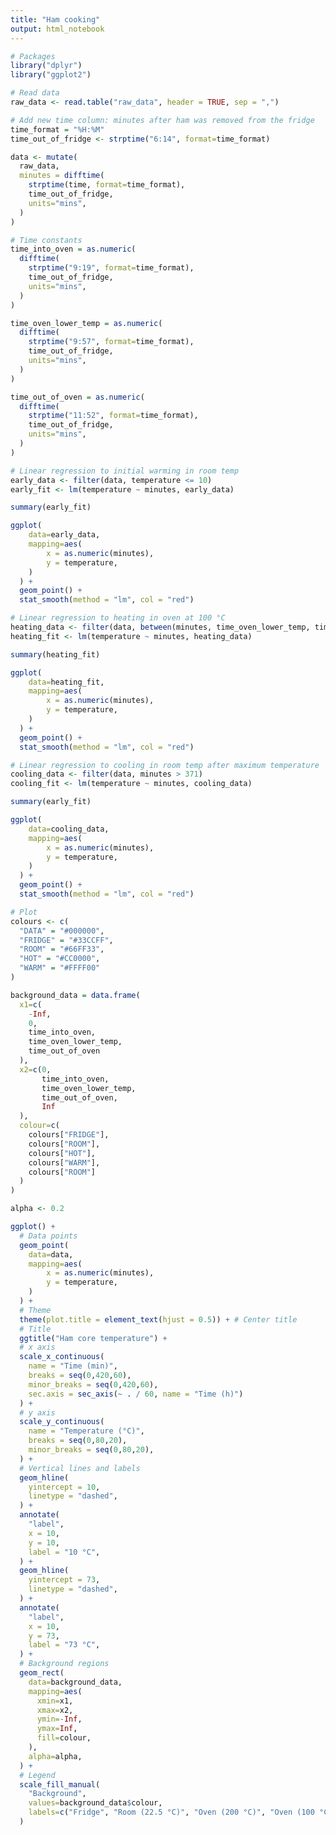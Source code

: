 ---
title: "Ham cooking"
output: html_notebook
---

```{r}
# Packages
library("dplyr")
library("ggplot2")
```

```{r}
# Read data
raw_data <- read.table("raw_data", header = TRUE, sep = ",")

# Add new time column: minutes after ham was removed from the fridge
time_format = "%H:%M"
time_out_of_fridge <- strptime("6:14", format=time_format)

data <- mutate(
  raw_data,
  minutes = difftime(
    strptime(time, format=time_format),
    time_out_of_fridge,
    units="mins",
  )
)

# Time constants
time_into_oven = as.numeric(
  difftime(
    strptime("9:19", format=time_format), 
    time_out_of_fridge, 
    units="mins",
  )
)

time_oven_lower_temp = as.numeric(
  difftime(
    strptime("9:57", format=time_format), 
    time_out_of_fridge, 
    units="mins",
  )
)

time_out_of_oven = as.numeric(
  difftime(
    strptime("11:52", format=time_format), 
    time_out_of_fridge, 
    units="mins",
  )
)

```

```{r}
# Linear regression to initial warming in room temp
early_data <- filter(data, temperature <= 10)
early_fit <- lm(temperature ~ minutes, early_data)

summary(early_fit)

ggplot(
    data=early_data, 
    mapping=aes(
        x = as.numeric(minutes),
        y = temperature, 
    )
  ) +
  geom_point() +
  stat_smooth(method = "lm", col = "red") 
```

```{r}
# Linear regression to heating in oven at 100 °C
heating_data <- filter(data, between(minutes, time_oven_lower_temp, time_out_of_oven))
heating_fit <- lm(temperature ~ minutes, heating_data)

summary(heating_fit)

ggplot(
    data=heating_fit, 
    mapping=aes(
        x = as.numeric(minutes),
        y = temperature, 
    )
  ) +
  geom_point() +
  stat_smooth(method = "lm", col = "red") 
```
```{r}
# Linear regression to cooling in room temp after maximum temperature
cooling_data <- filter(data, minutes > 371)
cooling_fit <- lm(temperature ~ minutes, cooling_data)

summary(early_fit)

ggplot(
    data=cooling_data, 
    mapping=aes(
        x = as.numeric(minutes),
        y = temperature, 
    )
  ) +
  geom_point() +
  stat_smooth(method = "lm", col = "red") 
```

```{r}
# Plot
colours <- c(
  "DATA" = "#000000", 
  "FRIDGE" = "#33CCFF",
  "ROOM" = "#66FF33",
  "HOT" = "#CC0000",
  "WARM" = "#FFFF00"
)

background_data = data.frame(
  x1=c(
    -Inf,
    0,
    time_into_oven,
    time_oven_lower_temp,
    time_out_of_oven
  ),
  x2=c(0,
       time_into_oven,
       time_oven_lower_temp,
       time_out_of_oven,
       Inf
  ),
  colour=c(
    colours["FRIDGE"],
    colours["ROOM"],
    colours["HOT"],
    colours["WARM"],
    colours["ROOM"]
  )
)

alpha <- 0.2

ggplot() +
  # Data points
  geom_point(
    data=data, 
    mapping=aes(
        x = as.numeric(minutes),
        y = temperature, 
    )
  ) +
  # Theme
  theme(plot.title = element_text(hjust = 0.5)) + # Center title
  # Title
  ggtitle("Ham core temperature") +
  # x axis
  scale_x_continuous(
    name = "Time (min)",
    breaks = seq(0,420,60),
    minor_breaks = seq(0,420,60),
    sec.axis = sec_axis(~ . / 60, name = "Time (h)")
  ) +
  # y axis
  scale_y_continuous(
    name = "Temperature (°C)",
    breaks = seq(0,80,20),
    minor_breaks = seq(0,80,20),
  ) +
  # Vertical lines and labels
  geom_hline(
    yintercept = 10,
    linetype = "dashed",
  ) +
  annotate(
    "label", 
    x = 10, 
    y = 10, 
    label = "10 °C",
  ) +
  geom_hline(
    yintercept = 73,
    linetype = "dashed",
  ) +
  annotate(
    "label", 
    x = 10, 
    y = 73, 
    label = "73 °C",
  ) +
  # Background regions
  geom_rect(
    data=background_data,
    mapping=aes(
      xmin=x1,
      xmax=x2,
      ymin=-Inf,
      ymax=Inf,
      fill=colour,
    ),
    alpha=alpha,
  ) + 
  # Legend
  scale_fill_manual(
    "Background", 
    values=background_data$colour, 
    labels=c("Fridge", "Room (22.5 °C)", "Oven (200 °C)", "Oven (100 °C)", "Room (22.5 °C)"),
  )
```


